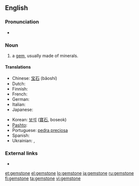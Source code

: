 ==English==

===Pronunciation===
* {{audio|en-us-gemstone.ogg|Audio (US)}}

===Noun===
{{en-noun}}

# a [[gem]], usually made of minerals.

====Translations====
{{trans-top|a gem}}
* Chinese: [[宝石]] (bǎoshí)
* Dutch: {{t-|nl|edelsteen|m}}
* Finnish: {{t-|fi|jalokivi}}
* French: {{t+|fr|pierre précieuse|f}}
* German: {{t+|de|Edelstein|m}}
* Italian: {{t-|it|pietra preziosa|f}}
* Japanese: {{t-|ja|宝石|tr=hōseki|sc=Jpan}}
{{trans-mid}}
* Korean: [[보석]] ([[寶石]], boseok)
* [[Pashto]]: {{t-|ps|غمى|m|tr=ghamai|sc=ps-Arab|xs=Pashto}}
* Portuguese: [[pedra preciosa]] {{f}}
* Spanish: {{t+|es|piedra preciosa|f}}
* Ukrainian: {{t|uk|дорогоцінний камінь|m|sc=Cyrl|xs=Ukrainian}},  {{t|uk|самоцвіт|m|sc=Cyrl|xs=Ukrainian}}
{{trans-bottom}}

===External links===
* {{pedialite}}

[[et:gemstone]]
[[el:gemstone]]
[[lo:gemstone]]
[[ja:gemstone]]
[[ru:gemstone]]
[[fi:gemstone]]
[[ta:gemstone]]
[[vi:gemstone]]